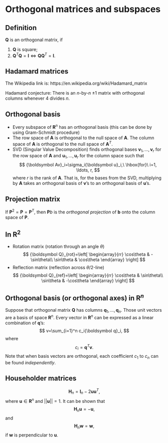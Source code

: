 # Orthogonal matrices and subspaces

## Definition

${\boldsymbol Q}$ is an orthogonal matrix, if

1. ${\boldsymbol Q}$ is square;
1. ${\boldsymbol Q}^T{\boldsymbol Q}={\boldsymbol I}\Longleftrightarrow {\boldsymbol Q}{\boldsymbol Q}^T={\boldsymbol I}$.

## Hadamard matrices

The Wikipedia link is: https://en.wikipedia.org/wiki/Hadamard_matrix

Hadamard conjecture: There is an $n$-by-$n$ $\pm 1$ matrix with orthogonal columns whenever $4$ divides $n$.

## Orthogonal basis

- Every subspace of ${\boldsymbol R}^n$ has an orthogonal basis (this can be done by using Gram-Schmidt procedure)
- The row space of ${\boldsymbol A}$ is orthogonal to the null space of ${\boldsymbol A}$. The column space of ${\boldsymbol A}$ is orthogonal to the null space of ${\boldsymbol A}^T$.
- SVD (Singular Value Decomposition) finds orthogonal bases ${\boldsymbol v}_1, \ldots, {\boldsymbol v}_r$ for the row space of ${\boldsymbol A}$ and ${\boldsymbol u}_1, \ldots, {\boldsymbol u}_r$ for the column space such that
$$
{\boldsymbol Av}_i=\sigma_i{\boldsymbol u}_i,\ \hbox{for}\ i=1, \ldots, r,
$$
where $r$ is the rank of ${\boldsymbol A}$. That is, for the bases from the SVD, multiplying by ${\boldsymbol A}$ takes an orthogonal basis of ${\boldsymbol v}$'s to an orthogonal basis of ${\boldsymbol u}$'s.

## Projection matrix

If ${\boldsymbol P}^2={\boldsymbol P}={\boldsymbol P}^T$, then ${\boldsymbol Pb}$ is the *orthogonal projection* of ${\boldsymbol b}$ onto the column space of ${\boldsymbol P}$.

## In ${\boldsymbol R}^2$

- Rotation matrix (rotation through an angle $\theta$)
$$
{\boldsymbol Q}_{rot}=\left[
\begin{array}{rr}
\cos\theta & -\sin\theta\\
\sin\theta & \cos\theta
\end{array}
\right]
$$
- Reflection matrix (reflection across $\theta/2$-line)
$$
{\boldsymbol Q}_{ref}=\left[
\begin{array}{rr}
\cos\theta & \sin\theta\\
\sin\theta & -\cos\theta
\end{array}
\right]
$$

## Orthogonal basis (or orthogonal axes) in ${\boldsymbol R}^n$

Suppose that orthogonal matrix ${\boldsymbol Q}$ has columns ${\boldsymbol q}_1,\ldots, {\boldsymbol q}_n$. Those unit vectors are a basis of space ${\boldsymbol R}^n$. Every vector in ${\boldsymbol R}^n$ can be expressed as a linear combination of ${\boldsymbol q}$'s:
$$
v=\sum_{i=1}^n c_i{\boldsymbol q}_i,
$$
where 
$$
c_i = {\boldsymbol q}^T{\boldsymbol v}.
$$
Note that when basis vectors are orthogonal, each coefficient $c_1$ to $c_n$ can be found *independently*.

## Householder matrices

$$
{\boldsymbol H}_n={\boldsymbol I}_n - 2{\boldsymbol u}{\boldsymbol u}^T,
$$
where ${\boldsymbol u}\in {\boldsymbol R}^n$ and 
$||{\boldsymbol u}||=1$. It can be shown that
$$
{\boldsymbol H}_n {\boldsymbol u} = - {\boldsymbol u},
$$
and
$$
{\boldsymbol H}_n {\boldsymbol w} = {\boldsymbol w},
$$
if ${\boldsymbol w}$ is perpendicular to ${\boldsymbol u}$.